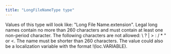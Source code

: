 ```yaml
---
title: "LongFileNameType type"
---
```


Values of this type will look like: "Long File Name.extension". Legal long names contain no more than 260 characters and must contain at least one non-period character. The following characters are not allowed: \ ? | > : / * " or \<. The name must be shorter than 260 characters. The value could also be a localization variable with the format !(loc.VARIABLE).
